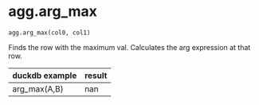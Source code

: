 # agg.arg_max { #duckops.agg.arg_max }

`agg.arg_max(col0, col1)`

Finds the row with the maximum val. Calculates the arg expression at that row.

| duckdb example | result |
| -------------- | ------ |
| arg_max(A,B) | nan |
